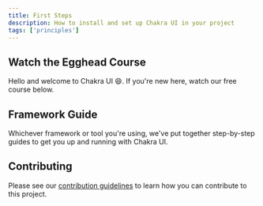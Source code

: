 ```yaml
---
title: First Steps
description: How to install and set up Chakra UI in your project
tags: ['principles']
---
```


## Watch the Egghead Course

Hello and welcome to Chakra UI 😄. If you're new here, watch our free course
below.

<EggheadCourseBanner href='https://egghead.io/courses/build-a-modern-user-interface-with-chakra-ui-fac68106' />

## Framework Guide

Whichever framework or tool you're using, we've put together step-by-step guides
to get you up and running with Chakra UI.

<FrameworkLinks />

## Contributing

Please see our [contribution guidelines](/guides/advanced/contributing) to learn
how you can contribute to this project.
